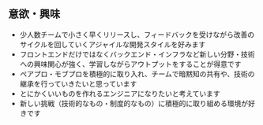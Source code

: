 ## 意欲・興味

- 少人数チームで小さく早くリリースし、フィードバックを受けながら改善のサイクルを回していくアジャイルな開発スタイルを好みます
- フロントエンドだけではなくバックエンド・インフラなど新しい分野・技術への興味関心が強く、学習しながらアウトプットをすることが得意です
- ペアプロ・モブプロを積極的に取り入れ、チームで暗黙知の共有や、技術の継承を行っていきたいと思っています
- とにかくいいものを作れるエンジニアになりたいと考えています
- 新しい挑戦（技術的なもの・制度的なもの）に積極的に取り組める環境が好きです
